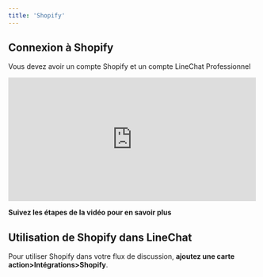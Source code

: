 ```yaml
---
title: 'Shopify'
---
```

## Connexion à Shopify
<Info>Vous devez avoir un compte Shopify et un compte LineChat Professionnel</Info>
<iframe width="500" height="250" src="https://www.youtube.com/embed/IuEP5gG8Elw" title="Connecter Shopify à son chatbot LineChat - Tutoriel en français" frameborder="0" allow="accelerometer; autoplay; clipboard-write; encrypted-media; gyroscope; picture-in-picture; web-share" referrerpolicy="strict-origin-when-cross-origin" allowfullscreen></iframe>

**Suivez les étapes de la vidéo pour en savoir plus**

## Utilisation de Shopify dans LineChat

Pour utiliser Shopify dans votre flux de discussion, **ajoutez une carte action>Intégrations>Shopify**.

